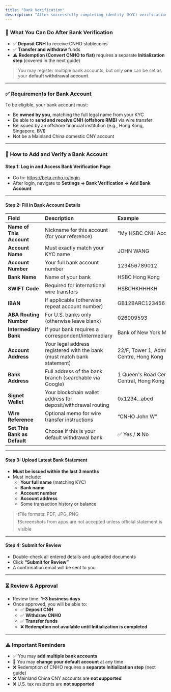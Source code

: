 ```yaml
---
title: "Bank Verification"
description: "After successfully completing identity (KYC) verification, users must undergo bank account verification to activate fiat deposit and redemption functions. This ensures that the CNHO platform only interacts with legitimate, user-owned offshore RMB accounts."
---
```


### 🔐 **What You Can Do After Bank Verification**

- ✅ **Deposit CNH** to receive CNHO stablecoins
- ✅ **Transfer and withdraw** funds
- ⚠️ **Redemption (Convert CNHO to fiat)** requires a separate **Initialization step** (covered in the next guide)

> You may register multiple bank accounts, but only **one** can be set as your **default withdrawal account**.

---

### ✅ **Requirements for Bank Account**

To be eligible, your bank account must:

- Be **owned by you**, matching the full legal name from your KYC
- Be able to **send and receive CNH (offshore RMB)** via wire transfer
- Be issued by an offshore financial institution (e.g., Hong Kong, Singapore, BVI)
- Not be a Mainland China domestic CNY account

---

### 📝 **How to Add and Verify a Bank Account**

#### **Step 1: Log in and Access Bank Verification Page**

- Go to: https://beta.cnho.io/login
- After login, navigate to **Settings → Bank Verification → Add Bank Account**

---

#### **Step 2: Fill in Bank Account Details**

| Field                        | Description                                                             | Example                                    |
| :--------------------------- | :---------------------------------------------------------------------- | :----------------------------------------- |
| **Name of This Account**     | Nickname for this account (for your reference)                          | "My HSBC CNH Account"                      |
| **Account Name**             | Must exactly match your KYC name                                        | JOHN WANG                                  |
| **Account Number**           | Your full bank account number                                           | 123456789012                               |
| **Bank Name**                | Name of your bank                                                       | HSBC Hong Kong                             |
| **SWIFT Code**               | Required for international wire transfers                               | HSBCHKHHHKH                                |
| **IBAN**                     | If applicable (otherwise repeat account number)                         | GB12BARC12345612345678                     |
| **ABA Routing Number**       | For U.S. banks only (otherwise leave blank)                             | 026009593                                  |
| **Intermediary Bank**        | If your bank requires a correspondent/intermediary                      | Bank of New York Mellon                    |
| **Account Address**          | Your legal address registered with the bank (must match bank statement) | 22/F, Tower 1, Admiralty Centre, Hong Kong |
| **Bank Address**             | Full address of the bank branch (searchable via Google)                 | 1 Queen's Road Central, Central, Hong Kong |
| **Signet Wallet**            | Your blockchain wallet address for deposit/withdrawal routing           | 0x1234...abcd                              |
| **Wire Reference**           | Optional memo for wire transfer instructions                            | “CNHO John W”                              |
| **Set This Bank as Default** | Choose if this is your default withdrawal bank                          | ✅ Yes / ❌ No                               |

---

#### **Step 3: Upload Latest Bank Statement**

- **Must be issued within the last 3 months**
- Must include:
  - **Your full name** (matching KYC)
  - **Bank name**
  - **Account number**
  - **Account address**
  - Some transaction history or balance

> ❗️File formats: PDF, JPG, PNG\
> ❗️Screenshots from apps are not accepted unless official statement is visible

---

#### **Step 4: Submit for Review**

- Double-check all entered details and uploaded documents
- Click **“Submit for Review”**
- A confirmation email will be sent to you

---

### ⏳ **Review & Approval**

- Review time: **1–3 business days**
- Once approved, you will be able to:
  - ✅ **Deposit CNH**
  - ✅ **Withdraw CNHO**
  - ✅ **Transfer funds**
  - ❌ **Redemption not available until Initialization is completed**

---

### ⚠️ Important Reminders

- ✅ You may **add multiple bank accounts**
- 🔁 You may **change your default account** at any time
- ❌ Redemption of CNHO requires a **separate Initialization step** (next guide)
- ❌ Mainland China CNY accounts are **not supported**
- ❌ U.S. tax residents are **not supported**